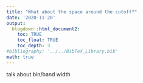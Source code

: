 ```yaml
---
title: "What about the space around the cutoff?"
date: '2020-11-20'
output: 
  blogdown::html_document2:
    toc: TRUE
    toc_float: TRUE
    toc_depth: 3
#bibliography: '../../BibTeX_Library.bib'
math: true
---
```


talk about bin/band width

